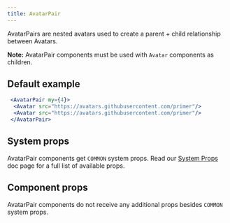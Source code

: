 ```yaml
---
title: AvatarPair
---
```


AvatarPairs are nested avatars used to create a parent + child relationship between Avatars.

**Note:** AvatarPair components must be used with `Avatar` components as children.

## Default example

```jsx live
 <AvatarPair my={4}>
  <Avatar src="https://avatars.githubusercontent.com/primer"/>
  <Avatar src="https://avatars.githubusercontent.com/primer"/>
 </AvatarPair>
 ```

## System props

AvatarPair components get `COMMON` system props. Read our [System Props](/system-props) doc page for a full list of available props.

## Component props

AvatarPair components do not receive any additional props besides `COMMON` system props.
